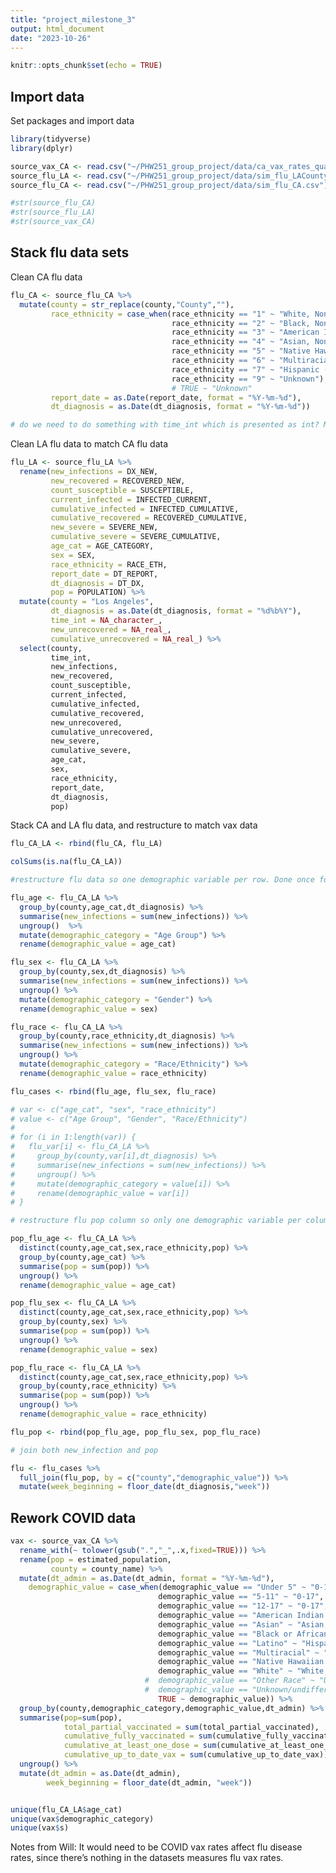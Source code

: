 ```yaml
---
title: "project_milestone_3"
output: html_document
date: "2023-10-26"
---
```


```r
knitr::opts_chunk$set(echo = TRUE)
```

## Import data

Set packages and import data

```r
library(tidyverse)
library(dplyr)

source_vax_CA <- read.csv("~/PHW251_group_project/data/ca_vax_rates_quarter.csv")
source_flu_LA <- read.csv("~/PHW251_group_project/data/sim_flu_LACounty_pop.csv")
source_flu_CA <- read.csv("~/PHW251_group_project/data/sim_flu_CA.csv")

#str(source_flu_CA)
#str(source_flu_LA)
#str(source_vax_CA)
```


## Stack flu data sets

Clean CA flu data

```r
flu_CA <- source_flu_CA %>%
  mutate(county = str_replace(county,"County",""),
         race_ethnicity = case_when(race_ethnicity == "1" ~ "White, Non-Hispanic",
                                    race_ethnicity == "2" ~ "Black, Non-Hispanic",
                                    race_ethnicity == "3" ~ "American Indian or Alaska Native, Non-Hispanic",
                                    race_ethnicity == "4" ~ "Asian, Non-Hispanic",
                                    race_ethnicity == "5" ~ "Native Hawaiian or Pacific Islander, Non-Hispanic",
                                    race_ethnicity == "6" ~ "Multiracial (two or more of above races), Non-Hispanic",
                                    race_ethnicity == "7" ~ "Hispanic (any race)",
                                    race_ethnicity == "9" ~ "Unknown"),
                                    # TRUE ~ "Unknown"
         report_date = as.Date(report_date, format = "%Y-%m-%d"),
         dt_diagnosis = as.Date(dt_diagnosis, format = "%Y-%m-%d"))

# do we need to do something with time_int which is presented as int? Maybe as.Date
```

Clean LA flu data to match CA flu data

```r

flu_LA <- source_flu_LA %>%
  rename(new_infections = DX_NEW,
         new_recovered = RECOVERED_NEW,
         count_susceptible = SUSCEPTIBLE,
         current_infected = INFECTED_CURRENT,
         cumulative_infected = INFECTED_CUMULATIVE,
         cumulative_recovered = RECOVERED_CUMULATIVE,
         new_severe = SEVERE_NEW,
         cumulative_severe = SEVERE_CUMULATIVE,
         age_cat = AGE_CATEGORY,
         sex = SEX,
         race_ethnicity = RACE_ETH,
         report_date = DT_REPORT,
         dt_diagnosis = DT_DX,
         pop = POPULATION) %>%
  mutate(county = "Los Angeles",
         dt_diagnosis = as.Date(dt_diagnosis, format = "%d%b%Y"),
         time_int = NA_character_,
         new_unrecovered = NA_real_,
         cumulative_unrecovered = NA_real_) %>%
  select(county,
         time_int,
         new_infections,
         new_recovered,
         count_susceptible,
         current_infected,
         cumulative_infected,
         cumulative_recovered,
         new_unrecovered,
         cumulative_unrecovered,
         new_severe,
         cumulative_severe,
         age_cat,
         sex,
         race_ethnicity,
         report_date,
         dt_diagnosis,
         pop)

```

Stack CA and LA flu data, and restructure to match vax data

```r

flu_CA_LA <- rbind(flu_CA, flu_LA)

colSums(is.na(flu_CA_LA))

#restructure flu data so one demographic variable per row. Done once for new_infections and again for pop

flu_age <- flu_CA_LA %>%
  group_by(county,age_cat,dt_diagnosis) %>%
  summarise(new_infections = sum(new_infections)) %>%
  ungroup()  %>%
  mutate(demographic_category = "Age Group") %>%
  rename(demographic_value = age_cat) 

flu_sex <- flu_CA_LA %>%
  group_by(county,sex,dt_diagnosis) %>%
  summarise(new_infections = sum(new_infections)) %>%
  ungroup() %>%
  mutate(demographic_category = "Gender") %>%
  rename(demographic_value = sex)

flu_race <- flu_CA_LA %>%
  group_by(county,race_ethnicity,dt_diagnosis) %>%
  summarise(new_infections = sum(new_infections)) %>%
  ungroup() %>%
  mutate(demographic_category = "Race/Ethnicity") %>%
  rename(demographic_value = race_ethnicity)

flu_cases <- rbind(flu_age, flu_sex, flu_race)

# var <- c("age_cat", "sex", "race_ethnicity")
# value <- c("Age Group", "Gender", "Race/Ethnicity")
# 
# for (i in 1:length(var)) {
#   flu_var[i] <- flu_CA_LA %>%
#     group_by(county,var[i],dt_diagnosis) %>%
#     summarise(new_infections = sum(new_infections)) %>%
#     ungroup() %>%
#     mutate(demographic_category = value[i]) %>%
#     rename(demographic_value = var[i])
# }

# restructure flu pop column so only one demographic variable per column

pop_flu_age <- flu_CA_LA %>%
  distinct(county,age_cat,sex,race_ethnicity,pop) %>%
  group_by(county,age_cat) %>%
  summarise(pop = sum(pop)) %>%
  ungroup() %>%
  rename(demographic_value = age_cat)

pop_flu_sex <- flu_CA_LA %>%
  distinct(county,age_cat,sex,race_ethnicity,pop) %>%
  group_by(county,sex) %>%
  summarise(pop = sum(pop)) %>%
  ungroup() %>%
  rename(demographic_value = sex)

pop_flu_race <- flu_CA_LA %>%
  distinct(county,age_cat,sex,race_ethnicity,pop) %>%
  group_by(county,race_ethnicity) %>%
  summarise(pop = sum(pop)) %>%
  ungroup() %>%
  rename(demographic_value = race_ethnicity)

flu_pop <- rbind(pop_flu_age, pop_flu_sex, pop_flu_race)

# join both new_infection and pop

flu <- flu_cases %>%
  full_join(flu_pop, by = c("county","demographic_value")) %>%
  mutate(week_beginning = floor_date(dt_diagnosis,"week"))

```

## Rework COVID data

```r

vax <- source_vax_CA %>%
  rename_with(~ tolower(gsub(".","_",.x,fixed=TRUE))) %>%
  rename(pop = estimated_population,
         county = county_name) %>%
  mutate(dt_admin = as.Date(dt_admin, format = "%Y-%m-%d"),
    demographic_value = case_when(demographic_value == "Under 5" ~ "0-17",
                                 demographic_value == "5-11" ~ "0-17",
                                 demographic_value == "12-17" ~ "0-17",
                                 demographic_value == "American Indian or Alaska Native" ~ "American Indian or Alaska Native, Non-Hispanic",
                                 demographic_value == "Asian" ~ "Asian, Non-Hispanic",
                                 demographic_value == "Black or African American" ~ "Black, Non-Hispanic",
                                 demographic_value == "Latino" ~ "Hispanic (any race)",
                                 demographic_value == "Multiracial" ~ "Multiracial (two or more of above races), Non-Hispanic",
                                 demographic_value == "Native Hawaiian or Other Pacific Islander" ~ "Native Hawaiian or Pacific Islander, Non-Hispanic",
                                 demographic_value == "White" ~ "White, Non-Hispanic",
                              #  demographic_value == "Other Race" ~ "Unknown",
                              #  demographic_value == "Unknown/undifferentiated" ~ "Unknown gender", or as NA since we don't have such data in flu 
                                 TRUE ~ demographic_value)) %>%
  group_by(county,demographic_category,demographic_value,dt_admin) %>%
  summarise(pop=sum(pop),
            total_partial_vaccinated = sum(total_partial_vaccinated),
            cumulative_fully_vaccinated = sum(cumulative_fully_vaccinated),
            cumulative_at_least_one_dose = sum(cumulative_at_least_one_dose),
            cumulative_up_to_date_vax = sum(cumulative_up_to_date_vax)) %>%
  ungroup() %>%
  mutate(dt_admin = as.Date(dt_admin),
        week_beginning = floor_date(dt_admin, "week"))


unique(flu_CA_LA$age_cat)
unique(vax$demographic_category)
unique(vax$s)


```

Notes from Will:  It would need to be COVID vax rates affect flu disease rates, since there's nothing in the datasets measures flu vax rates.